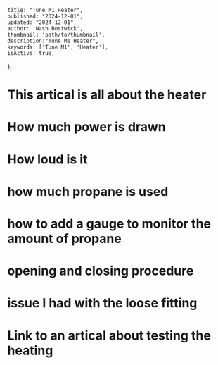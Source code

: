     title: "Tune M1 Heater",
    published: "2024-12-01",
    updated: "2024-12-01",
    author: 'Nash Bostwick',
    thumbnail: 'path/to/thumbnail',
    description:"Tune M1 Heater",
    keywords: ['Tune M1', 'Heater'],
    isActive: true,
};


<MdxLayout>
    <h1>This artical is all about the heater</h1>
    <h1>How much power is drawn</h1>
    <h1>How loud is it</h1>
    <h1>how much propane is used</h1>
    <h1>how to add a gauge to monitor the amount of propane</h1>
    <h1>opening and closing procedure</h1>
    <h1>issue I had with the loose fitting</h1>
    <h1>Link to an artical about testing the heating</h1>
</MdxLayout>

<LineGraph/>
